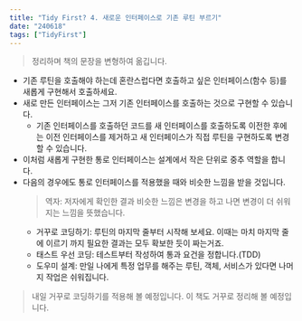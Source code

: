 ```yaml
---
title: "Tidy First? 4. 새로운 인터페이스로 기존 루틴 부르기"
date: "240618"
tags: ["TidyFirst"]
---
```


> 정리하며 책의 문장을 변형하여 옮깁니다.

- 기존 루틴을 호출해야 하는데 혼란스럽다면 호출하고 싶은 인터페이스(함수 등)를 새롭게 구현해서 호출하세요.
- 새로 만든 인터페이스는 그저 기존 인터페이스를 호출하는 것으로 구현할 수 있습니다.
  - 기존 인터페이스를 호출하던 코드를 새 인터페이스를 호출하도록 이전한 후에는 이전 인터페이스를 제거하고 새 인터페이스가 직접 루틴을 구현하도록 변경할 수 있습니다.
- 이처럼 새롭게 구현한 통로 인터페이스는 설계에서 작은 단위로 중추 역할을 합니다.
- 다음의 경우에도 통로 인터페이스를 적용했을 때와 비슷한 느낌을 받을 것입니다.
  > 역자: 저자에게 확인한 결과 비슷한 느낌은 변경을 하고 나면 변경이 더 쉬워지는 느낌을 뜻했습니다.
  - 거꾸로 코딩하기: 루틴의 마지막 줄부터 시작해 보세요. 이때는 마치 마지막 줄에 이르기 까지 필요한 결과는 모두 확보한 듯이 짜는거죠.
  - 태스트 우선 코딩: 테스트부터 작성하여 통과 요건을 정합니다.(TDD)
  - 도우미 설계: 만일 나에게 특정 업무를 해주는 루틴, 객체, 서비스가 있다면 나머지 작업은 쉬워집니다.

> 내일 거꾸로 코딩하기를 적용해 볼 예정입니다.
> 이 책도 거꾸로 정리해 볼 예정입니다.
